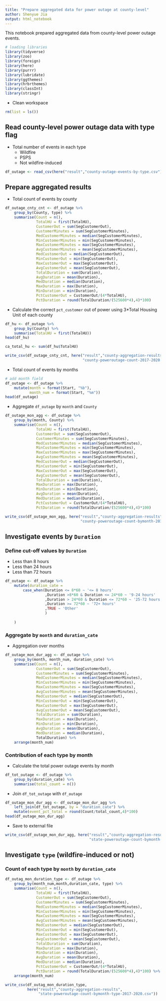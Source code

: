 ```yaml
---
title: "Prepare aggregated data for power outage at county-level"
author: Shenyue Jia
output: html_notebook
---
```


This notebook prepared aggregated data from county-level power outage events. 

```r
# loading libraries
library(tidyverse)
library(zoo)
library(foreign)
library(here)
library(purrr)
library(lubridate)
library(ggthemes)
library(hrbrthemes)
library(classInt)
library(stringr)
```

- Clean workspace
```r
rm(list = ls())
```


## Read county-level power outage data with type flag

- Total number of events in each type
    - Wildfire
    - PSPS
    - Not wildfire-induced

```r
df_outage <- read_csv(here("result","county-outage-events-by-type.csv"))
```

## Prepare aggregated results

- Total count of events by county
```r
df_outage_cnty_cnt <- df_outage %>%
    group_by(County, type) %>%
    summarise(Count = n(),
              TotalHU = first(TotalHU),
              CustomerOut = sum(SegCustomerOut),
              CustomerMinutes = sum(SegCustomerMinutes),
              MedCustomerMinutes = median(SegCustomerMinutes),
              MinCustomerMinutes = min(SegCustomerMinutes),
              MaxCustomerMinutes = max(SegCustomerMinutes),
              AvgCustomerMinutes = mean(SegCustomerMinutes),
              MedCustomerOut = median(SegCustomerOut),
              MinCustomerOut = min(SegCustomerOut),
              MaxCustomerOut = max(SegCustomerOut),
              AvgCustomerOut = mean(SegCustomerOut),
              TotalDuration = sum(Duration),
              AvgDuration = mean(Duration),
              MedDuration = median(Duration),
              MaxDuration = max(Duration),
              MinDuration = min(Duration),
              PctCustomerOut = CustomerOut/(4*TotalHU),
              PctDuration = round(TotalDuration/(525600*4),4)*100)
```

- Calculate the correct `pct_customer` out of power using 3*Total Housing Unit of each county

```r
df_hu <- df_outage %>%
    group_by(County) %>%
    summarise(TotalHU = first(TotalHU))
head(df_hu)
```

```r
ca_total_hu <- sum(df_hu$TotalHU)
```


```r
write_csv(df_outage_cnty_cnt, here("result","county-aggregation-results",
                                   "county-poweroutage-count-2017-2020.csv"))
```

- Total count of events by months
```r
# add month field
df_outage <- df_outage %>%
    mutate(month = format(Start, "%b"),
           month_num = format(Start, "%m"))
head(df_outage)
```

- Aggregate `df_outage` by `month` and `County`
```r
df_outage_mon_agg <- df_outage %>%
    group_by(month, County) %>%
    summarise(Count = n(),
              TotalHU = first(TotalHU),
              CustomerOut = sum(SegCustomerOut),
              CustomerMinutes = sum(SegCustomerMinutes),
              MedCustomerMinutes = median(SegCustomerMinutes),
              MinCustomerMinutes = min(SegCustomerMinutes),
              MaxCustomerMinutes = max(SegCustomerMinutes),
              AvgCustomerMinutes = mean(SegCustomerMinutes),
              MedCustomerOut = median(SegCustomerOut),
              MinCustomerOut = min(SegCustomerOut),
              MaxCustomerOut = max(SegCustomerOut),
              AvgCustomerOut = mean(SegCustomerOut),
              TotalDuration = sum(Duration),
              MaxDuration = max(Duration),
              MinDuration = min(Duration),
              AvgDuration = mean(Duration),
              MedDuration = median(Duration),
              PctCustomerOut = CustomerOut/(4*TotalHU),
              PctDuration = round(TotalDuration/(525600*4),4)*100)
```

```r
write_csv(df_outage_mon_agg, here("result","county-aggregation-results",
                                  "county-poweroutage-count-bymonth-2017-2020.csv"))
```

## Investigate events by `Duration`
### Define cut-off values by `Duration`

- Less than 8 hours
- Less than 24 hours
- Less than 72 hours

```r
df_outage <- df_outage %>%
    mutate(duration_cate = 
        case_when(Duration <= 8*60 ~ '<= 8 hours'
                  ,Duration >8*60 & Duration <= 24*60 ~ '9-24 hours'
                  ,Duration > 24*60 & Duration <= 72*60 ~ '25-72 hours'
                  ,Duration >= 72*60 ~ '72+ hours'
                  ,TRUE ~ 'Other'
                  )
        
    )

```

### Aggregate by `month` and `duration_cate`

- Aggregation over months
```r
df_outage_mon_dur_agg <- df_outage %>%
    group_by(month, month_num, duration_cate) %>%
    summarise(Count = n(),
              CustomerOut = sum(SegCustomerOut),
              CustomerMinutes = sum(SegCustomerMinutes),
              MedCustomerMinutes = median(SegCustomerMinutes),
              MinCustomerMinutes = min(SegCustomerMinutes),
              MaxCustomerMinutes = max(SegCustomerMinutes),
              AvgCustomerMinutes = mean(SegCustomerMinutes),
              MedCustomerOut = median(SegCustomerOut),
              MinCustomerOut = min(SegCustomerOut),
              MaxCustomerOut = max(SegCustomerOut),
              AvgCustomerOut = mean(SegCustomerOut),
              TotalDuration = sum(Duration),
              MaxDuration = max(Duration),
              MinDuration = min(Duration),
              AvgDuration = mean(Duration),
              MedDuration = median(Duration),
              TotalDuration) %>%
    arrange(month_num)
```

### Contribution of each type by month

- Calculate the total power outage events by month
```r
df_tot_outage <- df_outage %>%
    group_by(duration_cate) %>%
    summarise(total_count = n())
```

- Join `df_tot_outage` with `df_outage`
```r
df_outage_mon_dur_agg <- df_outage_mon_dur_agg %>%
    left_join(df_tot_outage, by = "duration_cate") %>%
    mutate(event_pct_total = round(Count/total_count,4)*100)
head(df_outage_mon_dur_agg)
```

- Save to external file
```r
write_csv(df_outage_mon_dur_agg, here("result","county-aggregation-results",
                                      "state-poweroutage-count-bymonth-2017-2020.csv"))
```

## Investigate `type` (wildfire-induced or not)
### Count of each type by `month` by `duration_cate`

```r
df_outag_mon_duration_type <- df_outage %>%
    group_by(month_num,month,duration_cate, type) %>%
    summarise(Count = n(),
              TotalHU = first(TotalHU),
              CustomerOut = sum(SegCustomerOut),
              CustomerMinutes = sum(SegCustomerMinutes),
              MedCustomerMinutes = median(SegCustomerMinutes),
              MinCustomerMinutes = min(SegCustomerMinutes),
              MaxCustomerMinutes = max(SegCustomerMinutes),
              AvgCustomerMinutes = mean(SegCustomerMinutes),
              MedCustomerOut = median(SegCustomerOut),
              MinCustomerOut = min(SegCustomerOut),
              MaxCustomerOut = max(SegCustomerOut),
              AvgCustomerOut = mean(SegCustomerOut),
              TotalDuration = sum(Duration),
              MaxDuration = max(Duration),
              MinDuration = min(Duration),
              AvgDuration = mean(Duration),
              MedDuration = median(Duration),
              PctCustomerOut = CustomerOut/(4*TotalHU),
              PctDuration = round(TotalDuration/(525600*4),4)*100) %>%
    arrange(month_num)
```

```r
write_csv(df_outag_mon_duration_type,
          here("result","county-aggregation-results",
               "state-poweroutage-count-bymonth-type-2017-2020.csv"))
```